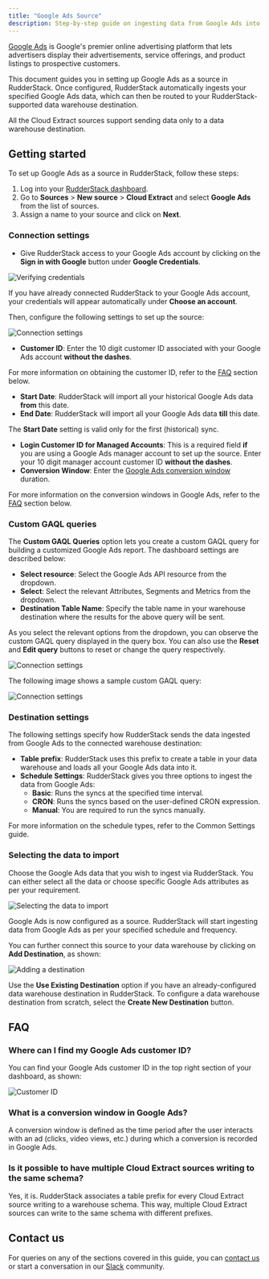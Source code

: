 ```yaml
---
title: "Google Ads Source"
description: Step-by-step guide on ingesting data from Google Ads into RudderStack.
---
```


[Google Ads](https://ads.google.com/intl/en_in/home/) is Google's premier online advertising platform that lets advertisers display their advertisements, service offerings, and product listings to prospective customers. 

This document guides you in setting up Google Ads as a source in RudderStack. Once configured, RudderStack automatically ingests your specified Google Ads data, which can then be routed to your RudderStack-supported data warehouse destination.

<div class="infoBlock">

All the Cloud Extract sources support sending data only to a <Link to="/data-warehouse-integrations/">data warehouse destination</Link>.
</div>

## Getting started

To set up Google Ads as a source in RudderStack, follow these steps:

1. Log into your [RudderStack dashboard](https://app.rudderstack.com/).
2. Go to **Sources** > **New source** > **Cloud Extract** and select **Google Ads** from the list of sources.
3. Assign a name to your source and click on **Next**.

### Connection settings

- Give RudderStack access to your Google Ads account by clicking on the **Sign in with Google** button under **Google Credentials**.

<img src="../../assets/cloud-extract-sources/g-ads-connection-settings-1.png" alt="Verifying credentials" />

<div class="infoBlock">

If you have already connected RudderStack to your Google Ads account, your credentials will appear automatically under <strong>Choose an account</strong>.
</div>

Then, configure the following settings to set up the source:

<img src="../../assets/cloud-extract-sources/g-ads-connection-settings-2.png" alt="Connection settings" />

- **Customer ID**: Enter the 10 digit customer ID associated with your Google Ads account **without the dashes**.

<div class="infoBlock">

For more information on obtaining the customer ID, refer to the <a href="#faq">FAQ</a> section below.
</div>

- **Start Date**: RudderStack will import all your historical Google Ads data **from** this date.
- **End Date**: RudderStack will import all your Google Ads data **till** this date.

<div class="infoBlock">

The <strong>Start Date</strong> setting is valid only for the first (historical) sync.
</div>

- **Login Customer ID for Managed Accounts**: This is a required field **if** you are using a Google Ads manager account to set up the source. Enter your 10 digit manager account customer ID **without the dashes**.
- **Conversion Window**: Enter the [Google Ads conversion window](https://support.google.com/google-ads/answer/3123169?hl=en) duration.

<div class="infoBlock">

For more information on the conversion windows in Google Ads, refer to the <a href="#faq">FAQ</a> section below.
</div>

### Custom GAQL queries

The **Custom GAQL Queries** option lets you create a custom GAQL query for building a customized Google Ads report. The dashboard settings are described below:
- **Select resource**: Select the Google Ads API resource from the dropdown.
- **Select**: Select the relevant Attributes, Segments and Metrics from the dropdown.
- **Destination Table Name**: Specify the table name in your warehouse destination where the results for the above query will be sent.

As you select the relevant options from the dropdown, you can observe the custom GAQL query displayed in the query box. You can also use the **Reset** and **Edit query** buttons to reset or change the query respectively.

<img src="../../assets/cloud-extract-sources/g-ads-connection-settings-4.png" alt="Connection settings" />

The following image shows a sample custom GAQL query:

<img src="../../assets/cloud-extract-sources/g-ads-connection-settings-5.png" alt="Connection settings" />

### Destination settings

The following settings specify how RudderStack sends the data ingested from Google Ads to the connected warehouse destination:

- **Table prefix**: RudderStack uses this prefix to create a table in your data warehouse and loads all your Google Ads data into it.
- **Schedule Settings**: RudderStack gives you three options to ingest the data from Google Ads:
    - **Basic**: Runs the syncs at the specified time interval. 
    - **CRON**: Runs the syncs based on the user-defined CRON expression.
    - **Manual**: You are required to run the syncs manually.

<div class="infoBlock">

For more information on the schedule types, refer to the <Link to="/sources/extract/common-settings/">Common Settings</Link> guide.
</div>

### Selecting the data to import

Choose the Google Ads data that you wish to ingest via RudderStack. You can either select all the data or choose specific Google Ads attributes as per your requirement.

<img src="../../assets/cloud-extract-sources/g-ads-connection-settings-3.png" alt="Selecting the data to import" />

Google Ads is now configured as a source. RudderStack will start ingesting data from Google Ads as per your specified schedule and frequency.

You can further connect this source to your data warehouse by clicking on **Add Destination**, as shown:

<img src="../../assets/cloud-extract-sources/add-destination.png" alt="Adding a destination" />

<div class="successBlock">

Use the <strong>Use Existing Destination</strong> option if you have an already-configured data warehouse destination in RudderStack. To configure a data warehouse destination from scratch, select the <strong>Create New Destination</strong> button.
</div>

## FAQ

### Where can I find my Google Ads customer ID?

You can find your Google Ads customer ID in the top right section of your dashboard, as shown:

<img src="../../assets/cloud-extract-sources/g-ads-customer-id.png" alt="Customer ID" />

### What is a conversion window in Google Ads?

A conversion window is defined as the time period after the user interacts with an ad (clicks, video views, etc.) during which a conversion is recorded in Google Ads.

### Is it possible to have multiple Cloud Extract sources writing to the same schema?

Yes, it is. RudderStack associates a table prefix for every Cloud Extract source writing to a warehouse schema. This way, multiple Cloud Extract sources can write to the same schema with different prefixes.

## Contact us

For queries on any of the sections covered in this guide, you can [contact us](mailto:%20docs@rudderstack.com) or start a conversation in our [Slack](https://rudderstack.com/join-rudderstack-slack-community) community.
